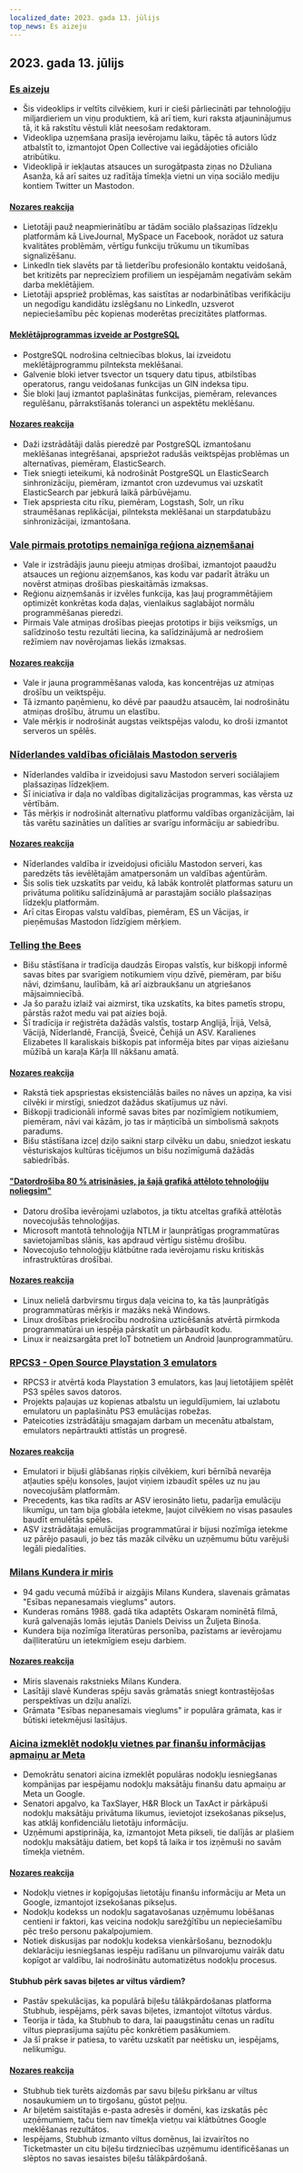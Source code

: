 ```yaml
---
localized_date: 2023. gada 13. jūlijs
top_news: Es aizeju
---
```




## 2023. gada 13. jūlijs

### [Es aizeju](https://briefs.video/videos/i-am-leaving/)

- Šis videoklips ir veltīts cilvēkiem, kuri ir cieši pārliecināti par tehnoloģiju miljardieriem un viņu produktiem, kā arī tiem, kuri raksta atjauninājumus tā, it kā rakstītu vēstuli klāt neesošam redaktoram.
- Videoklipa uzņemšana prasīja ievērojamu laiku, tāpēc tā autors lūdz atbalstīt to, izmantojot Open Collective vai iegādājoties oficiālo atribūtiku.
- Videoklipā ir iekļautas atsauces un surogātpasta ziņas no Džuliana Asanža, kā arī saites uz radītāja tīmekļa vietni un viņa sociālo mediju kontiem Twitter un Mastodon.

#### [Nozares reakcija](http://news.ycombinator.com/item?id=36691867)

- Lietotāji pauž neapmierinātību ar tādām sociālo plašsaziņas līdzekļu platformām kā LiveJournal, MySpace un Facebook, norādot uz satura kvalitātes problēmām, vērtīgu funkciju trūkumu un tikumības signalizēšanu.
- LinkedIn tiek slavēts par tā lietderību profesionālo kontaktu veidošanā, bet kritizēts par neprecīziem profiliem un iespējamām negatīvām sekām darba meklētājiem.
- Lietotāji apspriež problēmas, kas saistītas ar nodarbinātības verifikāciju un negodīgu kandidātu izslēgšanu no LinkedIn, uzsverot nepieciešamību pēc kopienas moderētas precizitātes platformas.

#### [Meklētājprogrammas izveide ar PostgreSQL](https://xata.io/blog/postgres-full-text-search-engine)

- PostgreSQL nodrošina celtniecības blokus, lai izveidotu meklētājprogrammu pilnteksta meklēšanai.
- Galvenie bloki ietver tsvector un tsquery datu tipus, atbilstības operatorus, rangu veidošanas funkcijas un GIN indeksa tipu.
- Šie bloki ļauj izmantot paplašinātas funkcijas, piemēram, relevances regulēšanu, pārrakstīšanās toleranci un aspektētu meklēšanu.

#### [Nozares reakcija](http://news.ycombinator.com/item?id=36699016)

- Daži izstrādātāji dalās pieredzē par PostgreSQL izmantošanu meklēšanas integrēšanai, apspriežot radušās veiktspējas problēmas un alternatīvas, piemēram, ElasticSearch.
- Tiek sniegti ieteikumi, kā nodrošināt PostgreSQL un ElasticSearch sinhronizāciju, piemēram, izmantot cron uzdevumus vai uzskatīt ElasticSearch par jebkurā laikā pārbūvējamu.
- Tiek apspriesta citu rīku, piemēram, Logstash, Solr, un rīku straumēšanas replikācijai, pilnteksta meklēšanai un starpdatubāzu sinhronizācijai, izmantošana.

### [Vale pirmais prototips nemainīga reģiona aizņemšanai](https://verdagon.dev/blog/first-regions-prototype)

- Vale ir izstrādājis jaunu pieeju atmiņas drošībai, izmantojot paaudžu atsauces un reģionu aizņemšanos, kas kodu var padarīt ātrāku un novērst atmiņas drošības pieskaitāmās izmaksas.
- Reģionu aizņemšanās ir izvēles funkcija, kas ļauj programmētājiem optimizēt konkrētas koda daļas, vienlaikus saglabājot normālu programmēšanas pieredzi.
- Pirmais Vale atmiņas drošības pieejas prototips ir bijis veiksmīgs, un salīdzinošo testu rezultāti liecina, ka salīdzinājumā ar nedrošiem režīmiem nav novērojamas liekās izmaksas.

#### [Nozares reakcija](http://news.ycombinator.com/item?id=36690556)

- Vale ir jauna programmēšanas valoda, kas koncentrējas uz atmiņas drošību un veiktspēju.
- Tā izmanto paņēmienu, ko dēvē par paaudžu atsaucēm, lai nodrošinātu atmiņas drošību, ātrumu un elastību.
- Vale mērķis ir nodrošināt augstas veiktspējas valodu, ko droši izmantot serveros un spēlēs.

### [Nīderlandes valdības oficiālais Mastodon serveris](https://social.overheid.nl/@avhuffelen/110700825255524685)

- Nīderlandes valdība ir izveidojusi savu Mastodon serveri sociālajiem plašsaziņas līdzekļiem.
- Šī iniciatīva ir daļa no valdības digitalizācijas programmas, kas vērsta uz vērtībām.
- Tās mērķis ir nodrošināt alternatīvu platformu valdības organizācijām, lai tās varētu sazināties un dalīties ar svarīgu informāciju ar sabiedrību.

#### [Nozares reakcija](http://news.ycombinator.com/item?id=36695635)

- Nīderlandes valdība ir izveidojusi oficiālu Mastodon serveri, kas paredzēts tās ievēlētajām amatpersonām un valdības aģentūrām.
- Šis solis tiek uzskatīts par veidu, kā labāk kontrolēt platformas saturu un privātuma politiku salīdzinājumā ar parastajām sociālo plašsaziņas līdzekļu platformām.
- Arī citas Eiropas valstu valdības, piemēram, ES un Vācijas, ir pieņēmušas Mastodon līdzīgiem mērķiem.

### [Telling the Bees](https://en.wikipedia.org/wiki/Telling_the_bees)

- Bišu stāstīšana ir tradīcija daudzās Eiropas valstīs, kur biškopji informē savas bites par svarīgiem notikumiem viņu dzīvē, piemēram, par bišu nāvi, dzimšanu, laulībām, kā arī aizbraukšanu un atgriešanos mājsaimniecībā.
- Ja šo paražu izlaiž vai aizmirst, tika uzskatīts, ka bites pametīs stropu, pārstās ražot medu vai pat aizies bojā.
- Šī tradīcija ir reģistrēta dažādās valstīs, tostarp Anglijā, Īrijā, Velsā, Vācijā, Nīderlandē, Francijā, Šveicē, Čehijā un ASV. Karalienes Elizabetes II karaliskais biškopis pat informēja bites par viņas aiziešanu mūžībā un karaļa Kārļa III nākšanu amatā.

#### [Nozares reakcija](http://news.ycombinator.com/item?id=36699327)

- Rakstā tiek apspriestas eksistenciālās bailes no nāves un apziņa, ka visi cilvēki ir mirstīgi, sniedzot dažādus skatījumus uz nāvi.
- Biškopji tradicionāli informē savas bites par nozīmīgiem notikumiem, piemēram, nāvi vai kāzām, jo tas ir māņticībā un simbolismā sakņots paradums.
- Bišu stāstīšana izceļ dziļo saikni starp cilvēku un dabu, sniedzot ieskatu vēsturiskajos kultūras ticējumos un bišu nozīmīgumā dažādās sabiedrībās.

#### ["Datordrošība 80 % atrisināsies, ja šajā grafikā attēloto tehnoloģiju noliegsim"](https://twitter.com/matthew_d_green/status/1679135426806784004)

- Datoru drošība ievērojami uzlabotos, ja tiktu atceltas grafikā attēlotās novecojušās tehnoloģijas.
- Microsoft mantotā tehnoloģija NTLM ir ļaunprātīgas programmatūras savietojamības slānis, kas apdraud vērtīgu sistēmu drošību.
- Novecojušo tehnoloģiju klātbūtne rada ievērojamu risku kritiskās infrastruktūras drošībai.

#### [Nozares reakcija](http://news.ycombinator.com/item?id=36696127)

- Linux nelielā darbvirsmu tirgus daļa veicina to, ka tās ļaunprātīgās programmatūras mērķis ir mazāks nekā Windows.
- Linux drošības priekšrocību nodrošina uzticēšanās atvērtā pirmkoda programmatūrai un iespēja pārskatīt un pārbaudīt kodu.
- Linux ir neaizsargāta pret IoT botnetiem un Android ļaunprogrammatūru.

### [RPCS3 - Open Source Playstation 3 emulators](https://rpcs3.net/)

- RPCS3 ir atvērtā koda Playstation 3 emulators, kas ļauj lietotājiem spēlēt PS3 spēles savos datoros.
- Projekts paļaujas uz kopienas atbalstu un ieguldījumiem, lai uzlabotu emulatoru un paplašinātu PS3 emulācijas robežas.
- Pateicoties izstrādātāju smagajam darbam un mecenātu atbalstam, emulators nepārtraukti attīstās un progresē.

#### [Nozares reakcija](http://news.ycombinator.com/item?id=36690498)

- Emulatori ir bijuši glābšanas riņķis cilvēkiem, kuri bērnībā nevarēja atļauties spēļu konsoles, ļaujot viņiem izbaudīt spēles uz nu jau novecojušām platformām.
- Precedents, kas tika radīts ar ASV ierosināto lietu, padarīja emulāciju likumīgu, un tam bija globāla ietekme, ļaujot cilvēkiem no visas pasaules baudīt emulētās spēles.
- ASV izstrādātajai emulācijas programmatūrai ir bijusi nozīmīga ietekme uz pārējo pasauli, jo bez tās mazāk cilvēku un uzņēmumu būtu varējuši legāli piedalīties.

### [Milans Kundera ir miris](https://variety.com/2023/film/global/milan-kundera-the-unbearable-lightness-of-being-dies-dead-1235667595/)

- 94 gadu vecumā mūžībā ir aizgājis Milans Kundera, slavenais grāmatas "Esības nepanesamais vieglums" autors.
- Kunderas romāns 1988. gadā tika adaptēts Oskaram nominētā filmā, kurā galvenajās lomās iejutās Daniels Deiviss un Žuljeta Binoša.
- Kundera bija nozīmīga literatūras personība, pazīstams ar ievērojamu daiļliteratūru un ietekmīgiem eseju darbiem.

#### [Nozares reakcija](http://news.ycombinator.com/item?id=36692962)

- Miris slavenais rakstnieks Milans Kundera.
- Lasītāji slavē Kunderas spēju savās grāmatās sniegt kontrastējošas perspektīvas un dziļu analīzi.
- Grāmata "Esības nepanesamais vieglums" ir populāra grāmata, kas ir būtiski ietekmējusi lasītājus.

### [Aicina izmeklēt nodokļu vietnes par finanšu informācijas apmaiņu ar Meta](https://www.theverge.com/2023/7/12/23791496/meta-google-tax-filing-warren-sanders-pixel)

- Demokrātu senatori aicina izmeklēt populāras nodokļu iesniegšanas kompānijas par iespējamu nodokļu maksātāju finanšu datu apmaiņu ar Meta un Google.
- Senatori apgalvo, ka TaxSlayer, H&R Block un TaxAct ir pārkāpuši nodokļu maksātāju privātuma likumus, ievietojot izsekošanas pikseļus, kas atklāj konfidenciālu lietotāju informāciju.
- Uzņēmumi apstiprināja, ka, izmantojot Meta pikseli, tie dalījās ar plašiem nodokļu maksātāju datiem, bet kopš tā laika ir tos izņēmuši no savām tīmekļa vietnēm.

#### [Nozares reakcija](http://news.ycombinator.com/item?id=36693994)

- Nodokļu vietnes ir kopīgojušas lietotāju finanšu informāciju ar Meta un Google, izmantojot izsekošanas pikseļus.
- Nodokļu kodekss un nodokļu sagatavošanas uzņēmumu lobēšanas centieni ir faktori, kas veicina nodokļu sarežģītību un nepieciešamību pēc trešo personu pakalpojumiem.
- Notiek diskusijas par nodokļu kodeksa vienkāršošanu, beznodokļu deklarāciju iesniegšanas iespēju radīšanu un pilnvarojumu vairāk datu kopīgot ar valdību, lai nodrošinātu automatizētus nodokļu procesus.

#### Stubhub pērk savas biļetes ar viltus vārdiem?

- Pastāv spekulācijas, ka populārā biļešu tālākpārdošanas platforma Stubhub, iespējams, pērk savas biļetes, izmantojot viltotus vārdus.
- Teorija ir tāda, ka Stubhub to dara, lai paaugstinātu cenas un radītu viltus pieprasījuma sajūtu pēc konkrētiem pasākumiem.
- Ja šī prakse ir patiesa, to varētu uzskatīt par neētisku un, iespējams, nelikumīgu.

#### [Nozares reakcija](http://news.ycombinator.com/item?id=36695633)

- Stubhub tiek turēts aizdomās par savu biļešu pirkšanu ar viltus nosaukumiem un to tirgošanu, gūstot peļņu.
- Ar biļetēm saistītajās e-pasta adresēs ir domēni, kas izskatās pēc uzņēmumiem, taču tiem nav tīmekļa vietņu vai klātbūtnes Google meklēšanas rezultātos.
- Iespējams, Stubhub izmanto viltus domēnus, lai izvairītos no Ticketmaster un citu biļešu tirdzniecības uzņēmumu identificēšanas un slēptos no savas iesaistes biļešu tālākpārdošanā.


